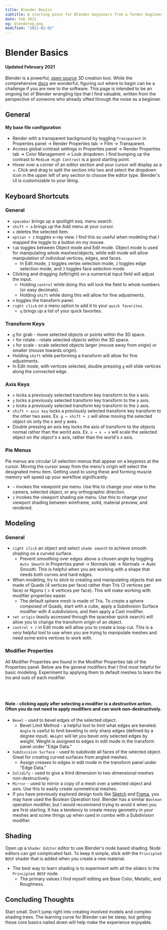 ```yaml
---
title: Blender Basics
subtitle: A starting point for Blender beginners from a former beginner.
date: Feb 2021
og: blenderog.png
modified: "2021-02-02"
---
```


# Blender Basics

#### Updated February 2021

Blender is a powerful, [open source](https://github.com/blender) 3D creation tool.
While the comprehensive [docs](https://docs.blender.org/manual/en/latest/) are wonderful,
figuring out where to begin can be a challenge if you are new to the software. This
page is intended to be an ongoing list of Blender wrangling tips that I find valuable,
written from the perspective of someone who already sifted through the noise as a
beginner.

## General

#### My base file configuration

- Render with a transparent background by toggling `Transparent` in Properties panel → Render Properties tab → Film → Transparent.
- Access global contrast settings in Properties panel → Render Properties tab → Color Management → Look dropdown. I find bumping up the contrast to `Medium High Contrast` is a good starting point.
- Hover over a corner of an editor section and your cursor will display as a +. Click and drag to split the section into two and select the dropdown icon in the upper left of any section to choose the editor type. Blender's UI is customizable to your liking.

## Keyboard Shortcuts

### General

- `spacebar` brings up a spotlight esq. menu search.
- `shift + a` brings up the Add menu at your cursor.
- `x` deletes the selected item.
- `option + z` toggles x-ray view. I find this so useful when modeling that I mapped the toggle to a button on my mouse.
- `tab` toggles between Object mode and Edit mode. Object mode is used for manipulating whole meshes/objects, while edit mode will allow manipulation of individual vertices, edges, and faces.
  - In Edit mode, `1` toggles vertex selection mode, `2` toggles edge selection mode, and `3` toggles face selection mode.
- Clicking and dragging (left/right) on a numerical input field will adjust the input.
  - Holding `control` while doing this will lock the field to whole numbers (or easy decimals).
  - Holding `shift` while doing this will allow for fine adjustments.
- `n` toggles the transform panel.
- `right click` on a menu option to add it to your `quick favorites`.
  - `q` brings up a list of your quick favorites.

### Transform Keys

- `g` for grab - move selected objects or points within the 3D space.
- `r` for rotate - rotate selected objects within the 3D space.
- `s` for scale - scale selected objects larger (mouse away from origin) or smaller (mouse towards origin).
- Holding `shift` while performing a transform will allow for fine adjustments.
- In Edit mode, with vertices selected, double pressing `g` will slide vertices along the connected edge.

### Axis Keys

- `x` locks a previously selected transform key transform to the x axis.
- `y` locks a previously selected transform key transform to the y axis.
- `z` locks a previously selected transform key transform to the z axis.
- `shift + axis key` locks a previously selected transform key transform to the other two axes. Ex. `g → shift + z` will allow moving the selected object on only the x and y axes.
- Double pressing an axis key locks the axis of transform to the objects normal rather than the world axis. Ex. `s → x → x` will scale the selected object on _the object's_ x axis, rather than the world's x axis.

### Pie Menus

Pie menus are circular UI selection menus that appear on a keypress at the cursor. Moving the cursor away from the menu's origin will select the designated menu item. Getting used to using these and forming muscle memory will speed up your workflow significantly.

- `~` invokes the viewpoint pie menu. Use this to change your view to the camera, selected object, or any orthographic direction.
- `z` invokes the viewport shading pie menu. Use this to change your viewport shading between wireframe, solid, material preview, and rendered.

## Modeling

### General

- `right click` an object and select `shade smooth` to achieve smooth shading on a curved surface.
  - Prevent smoothing over edges above a chosen angle by toggling `Auto Smooth` in Properties panel → Normals tab → Normals → Auto Smooth. This is helpful when you are working with a shape that needs both curves and hard edges.
- When modeling, try to stick to creating and manipulating objects that are made of Quads (4 vertices per face) rather than Tris (3 vertices per face) or Ngons ( > 4 vertices per face). This will make working with modifier properties easier.
  - The default sphere mesh is made of Tris. To create a sphere composed of Quads, start with a cube, apply a Subdivision Surface modifier with 4 subdivisions, and then apply a Cast modifier.
- `set origin` (easily accessed through the spacebar quick search) will allow you to change the transform origin of an object.
- `control + r` in Edit mode will allow you to create a loop cut. This is a _very_ helpful tool to use when you are trying to manipulate meshes and need some extra vertices to work with.

### Modifier Properties

All Modifier Properties are found in the Modifier Properties tab of the Properties panel. Below are the general modifiers that I find most helpful for basic modeling. Experiment by applying them to default meshes to learn the ins and outs of each modifier.

<br></br>

#### Note - clicking apply after selecting a modifier is a destructive action. Often you do not need to apply modifiers and can work non-destructively.

- `Bevel` - used to bevel edges of the selected object.
  - Bevel Limit Method - a helpful tool to limit what edges are beveled. `Angle` is useful to limit beveling to only sharp edges (defined by a degree input). `Weight` will let you bevel only selected edges by weight. Weight is assigned to edges in edit mode in the transform panel under "Edge Data."
- `Subdivision Surface` - used to subdivide all faces of the selected object. Great for creating curved surfaces from angled meshes.
  - Assign creases to edges in edit mode in the transform panel under "Edge Data."
- `Solidify` - used to give a third dimension to two dimensional meshes non-destructively.
- `Mirror` - used to mirror a copy of a mesh over a selected object and axis. Use this to easily create symmetrical meshes.
- If you have previously explored design tools like [Sketch](https://www.sketch.com) and [Figma](https://www.figma.com), you may have used the Boolean Operation tool. Blender has a similar `Boolean` operation modifier, but I would recommend trying to avoid it when you are first starting. It has a tendency to create messy geometry in your meshes and screw things up when used in combo with a Subdivision modifier.

## Shading

Open up a `Shader Editor` editor to use Blender's node based shading. Node editors can get complicated fast. To keep it simple, stick with the `Principled BDSF` shader that is added when you create a new material.

- The best way to learn shading is to experiment with all the sliders in the `Principled BDSF` node.
  - The primary values I find myself editing are Base Color, Metallic, and Roughness.

## Concluding Thoughts

Start small. Don't jump right into creating involved models and complex shading trees. The learning curve for Blender can be steep, but getting these core basics nailed down will help make the experience enjoyable.
